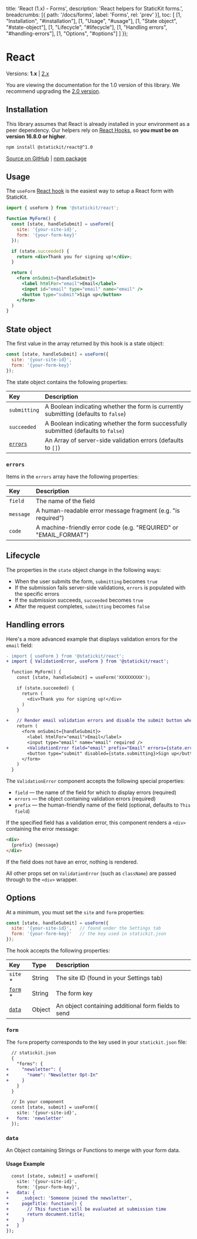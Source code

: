 
  title: 'React (1.x) - Forms',
  description: 'React helpers for StaticKit forms.',
  breadcrumbs: [{
    path: '/docs/forms',
    label: 'Forms',
    rel: 'prev'
  }],
  toc: [
    [1, "Installation", "#installation"],
    [1, "Usage", "#usage"],
    [1, "State object", "#state-object"],
    [1, "Lifecycle", "#lifecycle"],
    [1, "Handling errors", "#handling-errors"],
    [1, "Options", "#options"]
  ]
});

# React

Versions: **1.x** | [2.x](/docs/forms/react)

You are viewing the documentation for the 1.0 version of this library. We recommend upgrading the [2.0 version](/docs/forms/react).

## Installation

This library assumes that React is already installed in your environment as a peer dependency. Our helpers rely on [React Hooks](https://reactjs.org/docs/hooks-intro.html), so **you must be on version 16.8.0 or higher**.

```bash
npm install @statickit/react@^1.0
```

[Source on GitHub](https://github.com/unstacked/statickit-react) | [npm package](https://www.npmjs.com/package/@statickit/react)

## Usage

The `useForm` [React hook](https://reactjs.org/docs/hooks-intro.html) is the easiest way to setup a React form with StaticKit.

```jsx
import { useForm } from '@statickit/react';

function MyForm() {
  const [state, handleSubmit] = useForm({
    site: '{your-site-id}',
    form: '{your-form-key}'
  });

  if (state.succeeded) {
    return <div>Thank you for signing up!</div>;
  }

  return (
    <form onSubmit={handleSubmit}>
      <label htmlFor="email">Email</label>
      <input id="email" type="email" name="email" />
      <button type="submit">Sign up</button>
    </form>
  )
}
```

## State object

The first value in the array returned by this hook is a state object:

```js
const [state, handleSubmit] = useForm({
  site: '{your-site-id}',
  form: '{your-form-key}'
});
```

The state object contains the following properties:

| Key                 | Description                                                                         |
| :------------------ | :---------------------------------------------------------------------------------- |
| `submitting`        | A Boolean indicating whether the form is currently submitting (defaults to `false`) |
| `succeeded`         | A Boolean indicating whether the form successfully submitted (defaults to `false`)  |
| [`errors`](#errors) | An Array of server-side validation errors (defaults to `[]`)                        |

### `errors`

Items in the `errors` array have the following properties:

| Key            | Description                                                       |
| :------------- | :---------------------------------------------------------------- |
| `field`        | The name of the field                                             |
| `message`      | A human-readable error message fragment (e.g. "is required")      |
| `code`         | A machine-friendly error code (e.g. "REQUIRED" or "EMAIL_FORMAT") |

## Lifecycle

The properties in the `state` object change in the following ways:

- When the user submits the form, `submitting` becomes `true`
- If the submission fails server-side validations, `errors` is populated with the specific errors
- If the submission succeeds, `succeeded` becomes `true`
- After the request completes, `submitting` becomes `false`

## Handling errors

Here's a more advanced example that displays validation errors for the `email` field:

```diff
- import { useForm } from '@statickit/react';
+ import { ValidationError, useForm } from '@statickit/react';

  function MyForm() {
    const [state, handleSubmit] = useForm('XXXXXXXXX');

    if (state.succeeded) {
      return (
        <div>Thank you for signing up!</div>
      )
    }

+   // Render email validation errors and disable the submit button when submitting
    return (
      <form onSubmit={handleSubmit}>
        <label htmlFor="email">Email</label>
        <input type="email" name="email" required />
+       <ValidationError field="email" prefix="Email" errors={state.errors} />
        <button type="submit" disabled={state.submitting}>Sign up</button>
      </form>
    )
  }
```

The `ValidationError` component accepts the following special properties:

- `field` — the name of the field for which to display errors (required)
- `errors` — the object containing validation errors (required)
- `prefix` — the human-friendly name of the field (optional, defaults to `This field`)

If the specified field has a validation error, this component renders a `<div>` containing the error message:

```html
<div>
  {prefix} {message}
</div>
```

If the field does not have an error, nothing is rendered.

All other props set on `ValidationError` (such as `className`) are passed through to the `<div>` wrapper.

## Options

At a minimum, you must set the `site` and `form` properties:

```js
const [state, handleSubmit] = useForm({
  site: '{your-site-id}',   // found under the Settings tab
  form: '{your-form-key}'   // the key used in statickit.json
});
```

The hook accepts the following properties:

| Key                                | Type                | Description                                           |
| :--------------------------------- | :------------------ | :---------------------------------------------------- |
| `site` *                           | String              | The site ID (found in your Settings tab)              |
| [`form`](#form) *                  | String              | The form key                                          |
| [`data`](#data)                    | Object              | An object containing additional form fields to send   |


### `form`

The `form` property corresponds to the key used in your `statickit.json` file:

```diff
  // statickit.json
  {
    "forms": {
+     "newsletter": {
+       "name": "Newsletter Opt-In"
+     }
    }
  }

  // In your component
  const [state, submit] = useForm({
    site: '{your-site-id}',
+   form: 'newsletter'
  });
```

### `data`

An Object containing Strings or Functions to merge with your form data.

#### Usage Example

```diff
  const [state, submit] = useForm({
    site: '{your-site-id}',
    form: '{your-form-key}',
+   data: {
+     _subject: 'Someone joined the newsletter',
+     pageTitle: function() {
+       // This function will be evaluated at submission time
+       return document.title;
+     }
+   }
});
```
